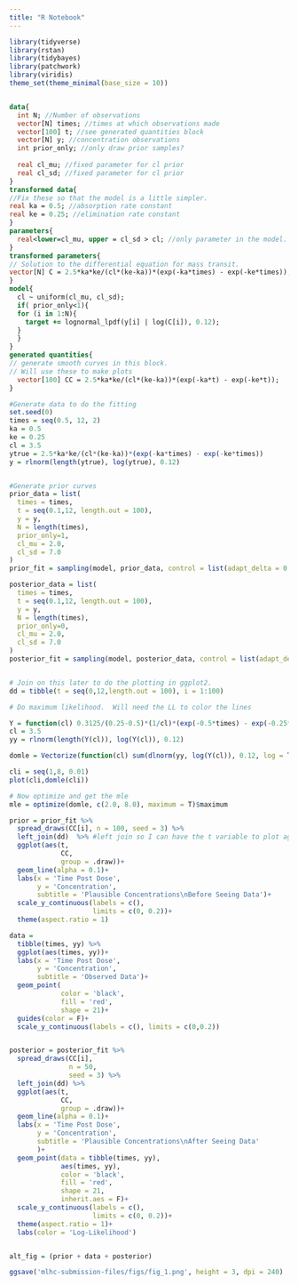 ```yaml
---
title: "R Notebook"
---
```


```r
library(tidyverse)
library(rstan)
library(tidybayes)
library(patchwork)
library(viridis)
theme_set(theme_minimal(base_size = 10))



```


```stan

data{
  int N; //Number of observations
  vector[N] times; //times at which observations made
  vector[100] t; //see generated quantities block
  vector[N] y; //concentration observations
  int prior_only; //only draw prior samples?
  
  real cl_mu; //fixed parameter for cl prior
  real cl_sd; //fixed parameter for cl prior
}
transformed data{
//Fix these so that the model is a little simpler.
real ka = 0.5; //absorption rate constant
real ke = 0.25; //elimination rate constant
}
parameters{
  real<lower=cl_mu, upper = cl_sd > cl; //only parameter in the model.  Easy that waty
}
transformed parameters{
// Solution to the differential equation for mass transit.
vector[N] C = 2.5*ka*ke/(cl*(ke-ka))*(exp(-ka*times) - exp(-ke*times));
}
model{
  cl ~ uniform(cl_mu, cl_sd);
  if( prior_only<1){
  for (i in 1:N){
    target += lognormal_lpdf(y[i] | log(C[i]), 0.12);
  }
  }
}
generated quantities{
// generate smooth curves in this block.
// Will use these to make plots
  vector[100] CC = 2.5*ka*ke/(cl*(ke-ka))*(exp(-ka*t) - exp(-ke*t));
}

```


```r
#Generate data to do the fitting
set.seed(0)
times = seq(0.5, 12, 2)
ka = 0.5
ke = 0.25
cl = 3.5
ytrue = 2.5*ka*ke/(cl*(ke-ka))*(exp(-ka*times) - exp(-ke*times))
y = rlnorm(length(ytrue), log(ytrue), 0.12) 


#Generate prior curves
prior_data = list(
  times = times,
  t = seq(0.1,12, length.out = 100),
  y = y,
  N = length(times),
  prior_only=1,
  cl_mu = 2.0,
  cl_sd = 7.0
)
prior_fit = sampling(model, prior_data, control = list(adapt_delta = 0.9))

posterior_data = list(
  times = times,
  t = seq(0.1,12, length.out = 100),
  y = y,
  N = length(times),
  prior_only=0,
  cl_mu = 2.0,
  cl_sd = 7.0
)
posterior_fit = sampling(model, posterior_data, control = list(adapt_delta = 0.99))


# Join on this later to do the plotting in ggplot2.
dd = tibble(t = seq(0,12,length.out = 100), i = 1:100)
```





```r
# Do maximum likelihood.  Will need the LL to color the lines

Y = function(cl) 0.3125/(0.25-0.5)*(1/cl)*(exp(-0.5*times) - exp(-0.25*times))
cl = 3.5
yy = rlnorm(length(Y(cl)), log(Y(cl)), 0.12)

domle = Vectorize(function(cl) sum(dlnorm(yy, log(Y(cl)), 0.12, log = T)))

cli = seq(1,8, 0.01)
plot(cli,domle(cli))

# Now optimize and get the mle
mle = optimize(domle, c(2.0, 8.0), maximum = T)$maximum
```



```r


prior = prior_fit %>% 
  spread_draws(CC[i], n = 100, seed = 3) %>% 
  left_join(dd)  %>% #left join so I can have the t variable to plot against 
  ggplot(aes(t, 
             CC, 
             group = .draw))+
  geom_line(alpha = 0.1)+
  labs(x = 'Time Post Dose',
       y = 'Concentration', 
       subtitle = 'Plausible Concentrations\nBefore Seeing Data')+
  scale_y_continuous(labels = c(),
                     limits = c(0, 0.2))+
  theme(aspect.ratio = 1)

data = 
  tibble(times, yy) %>% 
  ggplot(aes(times, yy))+
  labs(x = 'Time Post Dose', 
       y = 'Concentration', 
       subtitle = 'Observed Data')+
  geom_point(
             color = 'black',
             fill = 'red', 
             shape = 21)+
  guides(color = F)+
  scale_y_continuous(labels = c(), limits = c(0,0.2))


posterior = posterior_fit %>% 
  spread_draws(CC[i],
               n = 50, 
               seed = 3) %>% 
  left_join(dd) %>% 
  ggplot(aes(t, 
             CC, 
             group = .draw))+
  geom_line(alpha = 0.1)+
  labs(x = 'Time Post Dose', 
       y = 'Concentration', 
       subtitle = 'Plausible Concentrations\nAfter Seeing Data'
       )+
  geom_point(data = tibble(times, yy),
             aes(times, yy), 
             color = 'black', 
             fill = 'red', 
             shape = 21, 
             inherit.aes = F)+
  scale_y_continuous(labels = c(),
                     limits = c(0, 0.2))+
  theme(aspect.ratio = 1)+
  labs(color = 'Log-Likelihood')


alt_fig = (prior + data + posterior)

ggsave('mlhc-submission-files/figs/fig_1.png', height = 3, dpi = 240)


```


